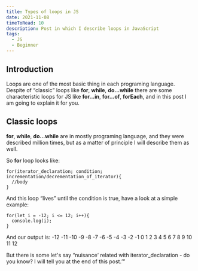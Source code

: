 ```yaml
---
title: Types of loops in JS
date: 2021-11-08
timeToRead: 10
description: Post in which I describe loops in JavaScript
tags:
  - JS
  - Beginner
---
```

<article>
  <h2>Introduction</h2>
  <p>Loops are one of the most basic thing in each programing language. Despite of <q>classic</q> loops like <strong>for</strong>, <strong>while</strong>, <strong>do...while</strong> there are some characteristic loops for JS like <strong>for...in</strong>, <strong>for...of</strong>, <strong>forEach</strong>, and in this post I am going to explain it for you.</p>
</article>

<article>
  <h2>Classic loops</h2>
  <p><strong>for</strong>, <strong>while</strong>, <strong>do...while</strong> are in mostly programing language, and they were described million times, but as a matter of principle I will describe them as well.</p>

  <p>So <strong>for</strong> loop looks like:</p>

```js:title=example-1
for(iterator_declaration; condition; incrementation/decrementation_of_iterator){
  //body
}
```

<p>And this loop <q>lives</q> until the condition is true, have a look at a simple example:</p>

```js:title=example-2
for(let i = -12; i <= 12; i++){
  console.log(i);
}
```

<p>And our output is: -12 -11 -10 -9 -8 -7 -6 -5 -4 -3 -2 -1 0 1 2 3 4 5 6 7 8 9 10 11 12</p>

<p>But there is some let's say <q>nuisance<q> related with iterator_declaration - do you know? I will tell you at the end of this post.</p>
</article>